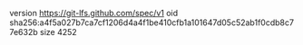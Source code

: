 version https://git-lfs.github.com/spec/v1
oid sha256:a4f5a027b7ca7cf1206d4a4f1be410cfb1a101647d05c52ab1f0cdb8c77e632b
size 4252
